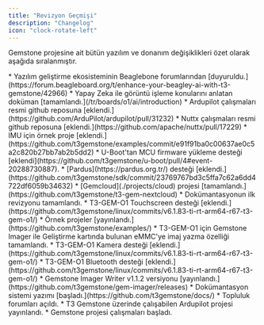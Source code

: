 ```yaml
---
title: "Revizyon Geçmişi"
description: "Changelog"
icon: "clock-rotate-left"
---
```


Gemstone projesine ait bütün yazılım ve donanım değişiklikleri özet olarak aşağıda sıralanmıştır.

<Update label="Kasım 2025">
  * Yazılım geliştirme ekosisteminin Beaglebone forumlarından [duyuruldu.](https://forum.beagleboard.org/t/enhance-your-beagley-ai-with-t3-gemstone/42966)
  * Yapay Zeka ile görüntü işleme konularını anlatan doküman [tamamlandı.](/tr/boards/o1/ai/introduction)
  * Ardupilot çalışmaları resmi github reposuna [eklendi.](https://github.com/ArduPilot/ardupilot/pull/31232)
  * Nuttx çalışmaları resmi github reposuna [eklendi.](https://github.com/apache/nuttx/pull/17229)
</Update>

<Update label="Ekim 2025">
  * IMU için örnek proje [eklendi.](https://github.com/t3gemstone/examples/commit/e91f91ba0c00637ae0c5a2c820b27bb7ab2b5dd2)
  * U-Boot'tan MCU firmware yükleme desteği [eklendi](https://github.com/t3gemstone/u-boot/pull/4#event-20288730887).
</Update>

<Update label="Eylül 2025">
  * [Pardus](https://pardus.org.tr/) desteği [eklendi.](https://github.com/t3gemstone/sdk/commit/23769767bd3c5ffa7c62a6dd4722df6059b34632)
</Update>

<Update label="Ağustos 2025">
  * [Gemcloud](./projects/cloud) projesi [tamamlandı.](https://github.com/t3gemstone/t3-gem-nextcloud)
</Update>

<Update label="Temmuz 2025">
  * Dokümantasyonun ilk revizyonu tamamlandı.
  * T3-GEM-O1 Touchscreen desteği [eklendi.](https://github.com/t3gemstone/linux/commits/v6.1.83-ti-rt-arm64-r67-t3-gem-o1/)
  * Örnek projeler [yayınlandı.](https://github.com/t3gemstone/examples/)
  * T3-GEM-O1 için Gemstone Imager ile Geliştirme kartında bulunan eMMC'ye imaj yazma özelliği tamamlandı.
</Update>

<Update label="Haziran 2025">
  * T3-GEM-O1 Kamera desteği [eklendi.](https://github.com/t3gemstone/linux/commits/v6.1.83-ti-rt-arm64-r67-t3-gem-o1/)
  * T3-GEM-O1 Bluetooth desteği [eklendi.](https://github.com/t3gemstone/linux/commits/v6.1.83-ti-rt-arm64-r67-t3-gem-o1/)
  * Gemstone Imager Writer v1.1.2 versiyonu [yayınlandı.](https://github.com/t3gemstone/gem-imager/releases)
  * Dokümantasyon sistemi yazımı [başladı.](https://github.com/t3gemstone/docs/)
</Update>

<Update label="Nisan 2025">
  * Topluluk forumları açıldı.
  * T3 Gemstone üzerinde çalışabilen Ardupilot projesi yayınlandı.
</Update>

<Update label="Şubat 2025">
  * Gemstone projesi çalışmaları başladı.
</Update>
